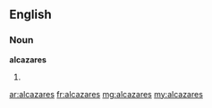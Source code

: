 ==English==

===Noun===
'''alcazares'''

# {{plural of|alcazar}}

[[ar:alcazares]]
[[fr:alcazares]]
[[mg:alcazares]]
[[my:alcazares]]